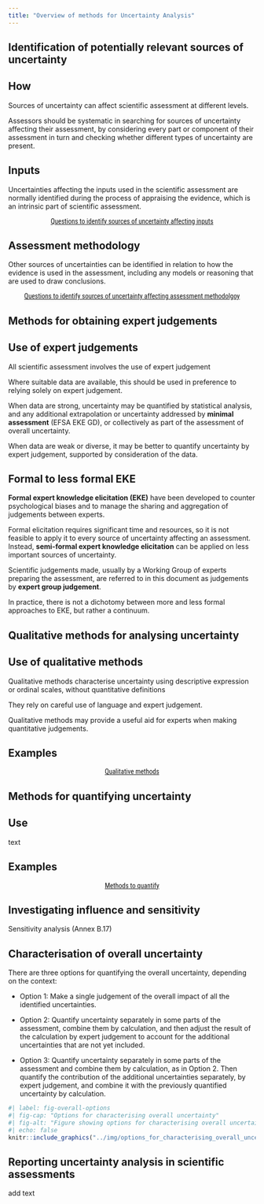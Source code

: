 ```yaml
---
title: "Overview of methods for Uncertainty Analysis"
---
```


::: {.callout-tip collapse="true" appearance="minimal"}
# Identification of potentially relevant sources of uncertainty
<!-- Ch 8 SO -->
:::: {.panel-tabset}
## How
Sources of uncertainty can affect scientific assessment at different levels.

Assessors should be systematic in searching for sources of uncertainty affecting their assessment, by considering every part or component of their assessment in turn and checking whether different types of uncertainty are present.

## Inputs
Uncertainties affecting the inputs used in the scientific assessment are normally identified during the process of appraising the evidence, which is an intrinsic part of scientific assessment.

::: {#start-btn style="font-family: 'Roboto Condensed', Roboto, sans-serif; text-align: center;"}
[Questions to identify sources of uncertainty affecting inputs](methods_sources_inputs.qmd){.btn .btn-secondary .btn-lg role="button"}
:::

## Assessment methodology
Other sources of uncertainties can be identified in relation to how the evidence is used in the assessment, including any models or reasoning that are used to draw conclusions.

::: {#start-btn style="font-family: 'Roboto Condensed', Roboto, sans-serif; text-align: center;"}
[Questions to identify sources of uncertainty affecting assessment methodolgoy](methods_sources_methodology.qmd){.btn .btn-secondary .btn-lg role="button"}
:::

::::
:::


::: {.callout-tip collapse="true" appearance="minimal"}
# Methods for obtaining expert judgements
<!-- Ch 9 SO -->
:::: {.panel-tabset}
## Use of expert judgements
All scientific assessment involves the use of expert judgement

Where suitable data are available, this should be used in preference to relying solely on expert judgement. 

When data are strong, uncertainty may be quantified by statistical analysis, and any additional extrapolation or uncertainty addressed by **minimal assessment** (EFSA EKE GD), or collectively as part of the assessment of overall uncertainty.

When data are weak or diverse, it may be better to quantify uncertainty by expert judgement, supported by consideration of the data.

## Formal to less formal EKE
<!-- SO p49 -->
**Formal expert knowledge elicitation (EKE)** have been developed to counter psychological biases and to manage the sharing and aggregation of judgements between experts.

Formal elicitation requires significant time and resources, so it is not feasible to apply it to every source of uncertainty affecting an assessment. Instead, **semi-formal expert knowledge elicitation** can be applied on less important sources of uncertainty. 

Scientific judgements made, usually by a Working Group of experts preparing the assessment, are referred to in this document as judgements by **expert group judgement**.

In practice, there is not a dichotomy between more and less formal approaches to EKE, but rather a continuum.
::::
:::

::: {.callout-tip collapse="true" appearance="minimal"}
# Qualitative methods for analysing uncertainty
<!-- Ch 10 SO -->
:::: {.panel-tabset}
## Use of qualitative methods
Qualitative methods characterise uncertainty using descriptive expression or ordinal scales, without quantitative definitions

<!-- SO p50 -->
They rely on careful use of language and expert judgement.

Qualitative methods may provide a useful aid for experts when making quantitative judgements.

## Examples
::: {#start-btn style="font-family: 'Roboto Condensed', Roboto, sans-serif; text-align: center;"}
[Qualitative methods](methods_qualitative.qmd){.btn .btn-secondary .btn-lg role="button"}
:::


::::
:::

::: {.callout-tip collapse="true" appearance="minimal"}
# Methods for quantifying uncertainty
<!-- Ch 11 SO -->
:::: {.panel-tabset}
## Use 
text

## Examples
::: {#start-btn style="font-family: 'Roboto Condensed', Roboto, sans-serif; text-align: center;"}
[Methods to quantify](methods_quantitative.qmd){.btn .btn-secondary .btn-lg role="button"}
:::

::::
:::

::: {.callout-tip collapse="true" appearance="minimal"}
# Investigating influence and sensitivity
<!-- Ch 12 SO -->
:::: {.panel-tabset}

Sensitivity analysis (Annex B.17)

::::
:::

::: {.callout-tip collapse="true" appearance="minimal"}
# Characterisation of overall uncertainty
<!-- Ch 14 SO -->
:::: {.panel-tabset}

There are three options for quantifying the overall uncertainty, depending on the context: 

- Option 1: Make a single judgement of the overall impact of all the identified uncertainties. 

- Option 2: Quantify uncertainty separately in some parts of the assessment, combine them by calculation, and then adjust the result of the calculation by expert judgement to account for the additional uncertainties that are not yet included. 

- Option 3: Quantify uncertainty separately in some parts of the assessment and combine them by calculation, as in Option 2. Then quantify the contribution of the additional uncertainties separately, by expert judgement, and combine it with the previously quantified uncertainty by calculation.

```r
#| label: fig-overall-options
#| fig-cap: "Options for characterising overall uncertainty"
#| fig-alt: "Figure showing options for characterising overall uncertainty. Option 1-3 from quickest to most complex."
#| echo: false
knitr::include_graphics("../img/options_for_characterising_overall_uncertainty.png")
```


::::
:::

::: {.callout-tip collapse="true" appearance="minimal"}
# Reporting uncertainty analysis in scientific assessments
<!-- Ch 15 SO -->
:::: {.panel-tabset}

add text
::::
:::
